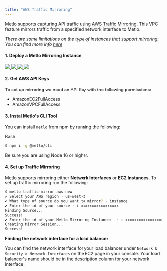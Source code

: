 ```yaml
---
title: "AWS Traffic Mirroring"
---
```


Metlo supports capturing API traffic using
[AWS Traffic Mirroring](https://docs.aws.amazon.com/vpc/latest/mirroring/what-is-traffic-mirroring.html).
This VPC feature mirrors traffic from a specified network interface to Metlo.

_There are some limitations on the type of instances that support mirroring. You
can find more info
[here](https://aws.amazon.com/about-aws/whats-new/2021/02/amazon-vpc-traffic-mirroring-supported-select-non-nitro-instance-types/)_

#### 1. Deploy a Metlo Mirroring Instance

[ ![](/images/aws-deploy-us-west-1-light.svg) ](https://backend.metlo.com/traffic-mirror/aws?region=us-west-1)
[ ![](/images/aws-deploy-us-west-2-light.svg) ](https://backend.metlo.com/traffic-mirror/aws?region=us-west-2)
[ ![](/images/aws-deploy-us-east-1-light.svg) ](https://backend.metlo.com/traffic-mirror/aws?region=us-east-1)
[ ![](/images/aws-deploy-us-east-2-light.svg) ](https://backend.metlo.com/traffic-mirror/aws?region=us-east-2)

#### 2. Get AWS API Keys

To set up mirroring we need an API Key with the following permissions:

- AmazonEC2FullAccess
- AmazonVPCFullAccess

#### 3. Instal Metlo's CLI Tool

You can install `metlo` from npm by running the following:

Bash

```bash Bash
$ npm i -g @metlo/cli
```

<Note>Be sure you are using Node 16 or higher.</Note>

#### 4. Set up Traffic Mirroring

Metlo supports mirroring either **Network Interfaces** or **EC2 Instances**. To
set up traffic mirroring run the following:

```bash Bash
$ metlo traffic-mirror aws new
✔ Select your AWS region · us-west-2
✔ What type of source do you want to mirror? · instance
✔ Enter the id of your source · i-xxxxxxxxxxxxxxxxx
Finding Source...
Success!
✔ Enter the id of your Metlo Mirroring Instance:  · i-xxxxxxxxxxxxxxxxx
Creating Mirror Session...
Success!
```

**Finding the network interface for a load balancer**

You can find the network interface for your load balancer under
`Network & Security > Network Interfaces` on the EC2 page in your console. Your
load balancer's name should be in the description column for your network
interface.
